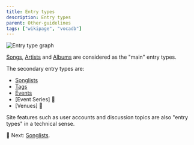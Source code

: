 ```yaml
---
title: Entry types
description: Entry types
parent: Other-guidelines
tags: ["wikipage", "vocadb"]
---
```


![Entry type graph](public/images/entry_type_graph.png "Entry type graph")

[Songs](/docs/songs), [Artists](/docs/artists) and [Albums](/docs/albums) are considered as the "main" entry types.

The secondary entry types are:
- [Songlists](/docs/secondary-entry-types/song-lists)
- [Tags](/docs/secondary-entry-types/tags)
- [Events](/docs/secondary-entry-types/events)
- [Event Series] 🚧
- [Venues] 🚧

Site features such as user accounts and discussion topics are also "entry types" in a technical sense.

🚧 Next: [Songlists](/docs/secondary-entry-types/song-lists).
